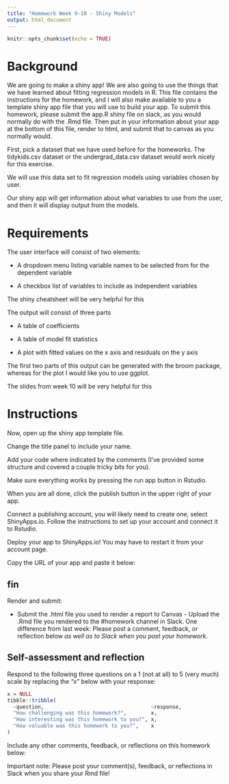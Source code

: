 ```yaml
---
title: "Homework Week 9-10 - Shiny Models"
output: html_document 
---
```


``` r
knitr::opts_chunk$set(echo = TRUE)
```

# Background

We are going to make a shiny app! We are also going to use the things that we have learned about fitting regression models in R. This file contains the instructions for the homework, and I will also make available to you a template shiny app file that you will use to build your app. To submit this homework, please submit the app.R shiny file on slack, as you would normally do with the .Rmd file. Then put in your information about your app at the bottom of this file, render to html, and submit that to canvas as you normally would.

First, pick a dataset that we have used before for the homeworks. The tidykids.csv dataset or the undergrad_data.csv dataset would work nicely for this exercise.

We will use this data set to fit regression models using variables chosen by user. 

Our shiny app will get information about what variables to use from the user, and then it will display output from the models.

# Requirements

The user interface will consist of two elements:

- A dropdown menu listing variable names to be selected from for the dependent variable

- A checkbox list of variables to include as independent variables

The shiny cheatsheet will be very helpful for this


The output will consist of three parts

- A table of coefficients

- A table of model fit statistics

- A plot with fitted values on the x axis and residuals on the y axis

The first two parts of this output can be generated with the broom package, whereas for the plot I would like you to use ggplot.

The slides from week 10 will be very helpful for this

# Instructions

Now, open up the shiny app template file.

Change the title panel to include your name.

Add your code where indicated by the comments (I've provided some structure and covered a couple tricky bits for you).

Make sure everything works by pressing the run app button in Rstudio.

When you are all done, click the publish button in the upper right of your app.

Connect a publishing account, you will likely need to create one, select ShinyApps.io. Follow the instructions to set up your account and connect it to Rstudio.

Deploy your app to ShinyApps.io! You may have to restart it from your account page.

Copy the URL of your app and paste it below:



## fin

Render and submit:

  - Submit the .html file you used to render a report to Canvas - Upload the
    .Rmd file you rendered to the \#homework channel in Slack. One difference
    from last week: Please post a comment, feedback, or reflection below *as
    well as to Slack when you post your homework*.

## Self-assessment and reflection

Respond to the following three questions on a 1 (not at all) to 5 (very much)
scale by replacing the "x" below with your response:

``` r
x = NULL
tibble::tribble(
  ~question,                                   ~response,
  "How challenging was this homework?",        x,
  "How interesting was this homework to you?", x,
  "How valuable was this homework to you?",    x
)
```

Include any other comments, feedback, or reflections on this homework below:


Important note: Please post your comment(s), feedback, or reflections in Slack
when you share your Rmd file!
